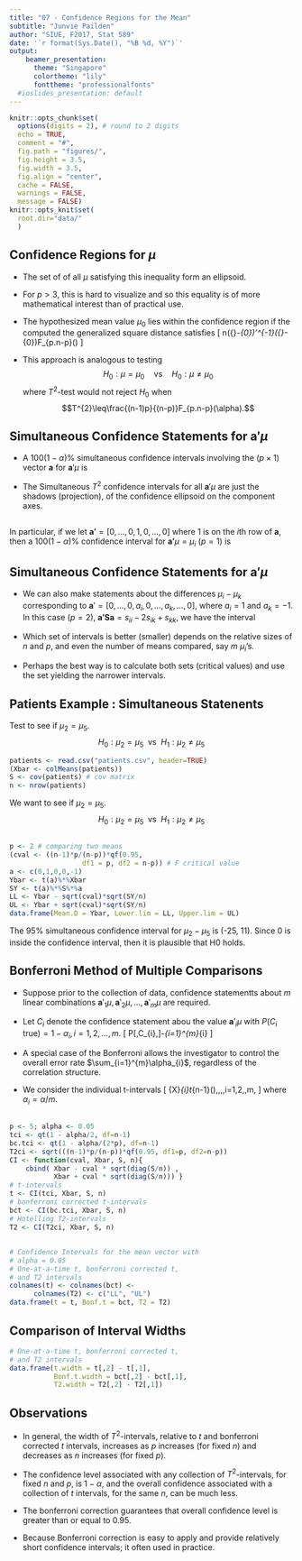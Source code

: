 ```yaml
---
title: "07 - Confidence Regions for the Mean"
subtitle: "Junvie Pailden"   
author: "SIUE, F2017, Stat 589"
date: '`r format(Sys.Date(), "%B %d, %Y")`'
output: 
    beamer_presentation:
      theme: "Singapore"
      colortheme: "lily"
      fonttheme: "professionalfonts"
  #ioslides_presentation: default
---
```


```r
knitr::opts_chunk$set(
  options(digits = 2), # round to 2 digits
  echo = TRUE,
  comment = "#",
  fig.path = "figures/",
  fig.height = 3.5,
  fig.width = 3.5,
  fig.align = "center",
  cache = FALSE,
  warnings = FALSE,
  message = FALSE)
knitr::opts_knit$set(
  root.dir="data/"
  )
```


## Confidence Regions for $\mu$

* The set of of all $\mu$ satisfying this inequality form an ellipsoid.  

* For $p>3$, this is hard to visualize and so this equality is of more mathematical interest than of practical use.  

* The hypothesized mean value $\mu_{0}$ lies within the confidence region if the computed the generalized square distance satisfies 
\[
n(\bar{\mathbf{X}}-\mu_{0})'\mathbf{S}^{-1}(\bar{\mathbf{X}}-\mu_{0})\leq\frac{(n-1)p}{(n-p)}F_{p.n-p}(\alpha)
\]  

* This approach is analogous to testing 
$$H_{0}:\mu=\mu_{0} \quad \text{vs} \quad H_{0}:\mu\neq\mu_{0}$$
where $T^{2}$-test would not reject $H_{0}$ when $$T^{2}\leq\frac{(n-1)p}{(n-p)}F_{p.n-p}(\alpha).$$


## Simultaneous Confidence Statements for $\mathbf{a}'\mu$

* A $100(1-\alpha)\%$ simultaneous confidence intervals involving the $(p\times1)$ vector $\mathbf{a}$ for $\mathbf{a}'\mu$ is
\begin{align*}
\mathbf{a}'\bar{\mathbf{X}}-\sqrt{\frac{(n-1)p}{(n-p)}F_{p,n-p}(\alpha)}& \sqrt{\frac{\mathbf{a}'\mathbf{S}\mathbf{a}}{n}}  \leq\mathbf{a}'\mu\leq\\
 & \mathbf{a}'\bar{\mathbf{X}}+\sqrt{\frac{(n-1)p}{(n-p)}F_{p, n-p}(\alpha)}\sqrt{\frac{\mathbf{a}'\mathbf{S}\mathbf{a}}{n}}
\end{align*}  

* The Simultaneous $T^{2}$ confidence intervals for all $\mathbf{a}'\mu$ are just the shadows (projection), of the confidence ellipsoid on the component axes.



## 

 In particular, if we let $\mathbf{a'}=[0,\ldots,0,1,0,\ldots,0]$
where 1 is on the $i$th row of $\mathbf{a}$, then a $100(1-\alpha)\%$
confidence interval for $\mathbf{a'} \mu = \mu_{i}$ $(p = 1)$ is 
\begin{align*}
\bar{X}_{i}-\sqrt{\frac{(n-1)p}{(n-p)}F_{p, n-p}(\alpha)}& \sqrt{\frac{s_{ii}}{n}}  \leq\mu_{i}\leq\\
 & \bar{X}_{i}+\sqrt{\frac{(n-1)p}{(n-p)}F_{p, n-p}(\alpha)}\sqrt{\frac{s_{ii}}{n}}
\end{align*}
\begin{align*}
\bar{X}_{i}-\sqrt{F_{1, n-1}(\alpha)} \sqrt{\frac{s_{ii}}{n}}  \leq\mu_{i}\leq
  \bar{X}_{i}+\sqrt{F_{1, n-1}(\alpha)}\sqrt{\frac{s_{ii}}{n}}
\end{align*}
\begin{align*}
\bar{X}_{i}- t_{n-1}(\alpha/2) \sqrt{\frac{s_{ii}}{n}}  \leq\mu_{i}\leq
  \bar{X}_{i}+t_{n-1}(\alpha/2) \sqrt{\frac{s_{ii}}{n}}
\end{align*}


## Simultaneous Confidence Statements for $\mathbf{a}'\mu$

* We can also make statements about the differences $\mu_{i}-\mu_{k}$
corresponding to $\mathbf{a}'=[0,\ldots,0,a_{i},0,\ldots,a_{k},\ldots,0]$,
where $a_{i}=1$ and $a_{k}=-1$. In this case $(p = 2)$, $\mathbf{a'Sa}=s_{ii}-2s_{ik}+s_{kk}$,
we have the interval 
\begin{align*}
(\bar{X}_{i}-\bar{X}_{k})-\sqrt{\frac{(n-1)p}{(n-p)}F_{p.n-p}(\alpha)}\sqrt{\frac{s_{ii}-2s_{ik}+s_{kk}}{n}} & \leq\mu_{i}\leq\\
(\bar{X}_{i}-\bar{X}_{k})+\sqrt{\frac{(n-1)p}{(n-p)}F_{p.n-p}(\alpha)}\sqrt{\frac{s_{ii}-2s_{ik}+s_{kk}}{n}}
\end{align*}  

* Which set of intervals is better (smaller) depends on the relative sizes of $n$ and $p$, and even the number of means compared, say $m$ $\mu_{i}$'s.  

* Perhaps the best way is to calculate both sets (critical values) and use the set yielding the narrower intervals.


## Patients Example : Simultaneous Statenents

Test to see if $\mu_2=\mu_5$.
$$
H_0 : \mu_2=\mu_5 \ \ \text{vs} \ \ H_1 : \mu_2 \neq \mu_5
$$

```r
patients <- read.csv("patients.csv", header=TRUE)
(Xbar <- colMeans(patients))
S <- cov(patients) # cov matrix
n <- nrow(patients)
```
We want to see if $\mu_2=\mu_5$.
$$
H_0 : \mu_2=\mu_5 \ \ \text{vs} \ \ H_1 : \mu_2 \neq \mu_5
$$

## 

```r
p <- 2 # comparing two means
(cval <- ((n-1)*p/(n-p))*qf(0.95, 
                  df1 = p, df2 = n-p)) # F critical value
a <- c(0,1,0,0,-1)
Ybar <- t(a)%*%Xbar
SY <- t(a)%*%S%*%a
LL <- Ybar - sqrt(cval)*sqrt(SY/n)
UL <- Ybar + sqrt(cval)*sqrt(SY/n)
data.frame(Mean.D = Ybar, Lower.lim = LL, Upper.lim = UL)
```
The 95% simultaneous confidence interval for $\mu_2-\mu_5$ is (-25, 11). Since 0 is inside the confidence interval, then it is plausible that H0 holds.


## Bonferroni Method of Multiple Comparisons

* Suppose prior to the collection of data, confidence statementts about
$m$ linear combinations $\mathbf{a}'_{1}\mu,\mathbf{a}'_{2}\mu,\ldots,\mathbf{a}'_{m}\mu$
are required.

* Let $C_{i}$ denote the confidence statement abou the value $\mathbf{a}'_{i}\mu$
with $P(C_{i}\text{ true})=1-\alpha_{i},i=1,2,\ldots,m$.
\[
P[\text{all}\,C_{i}\,\text{true}]\geq1-\sum_{i=1}^{m}\alpha_{i}
\]

* A special case of the Bonferroni allows the investigator to control the overall error rate $\sum_{i=1}^{m}\alpha_{i}$, regardless of
the correlation structure.

* We consider the individual t-intervals
\[
\bar{X}_{i}\pm t_{n-1}\left(\frac{\alpha_{i}}{2}\right)\sqrt{\frac{s_{ii}}{n}},\,\,\,i=1,2,\ldots,m,
\]
where $\alpha_{i}=\alpha/m$.


##

```r
p <- 5; alpha <- 0.05
tci <- qt(1 - alpha/2, df=n-1) 
bc.tci <- qt(1 - alpha/(2*p), df=n-1) 
T2ci <- sqrt(((n-1)*p/(n-p))*qf(0.95, df1=p, df2=n-p))
CI <- function(cval, Xbar, S, n){
    cbind( Xbar - cval * sqrt(diag(S/n)) , 
           Xbar + cval * sqrt(diag(S/n))) }
# t-intervals
t <- CI(tci, Xbar, S, n)
# bonferroni corrected t-intervals
bct <- CI(bc.tci, Xbar, S, n)
# Hotelling T2-intervals
T2 <- CI(T2ci, Xbar, S, n)
```


## 

```r
# Confidence Intervals for the mean vector with 
# alpha = 0.05
# One-at-a-time t, bonferroni corrected t, 
# and T2 intervals
colnames(t) <- colnames(bct) <- 
      colnames(T2) <- c("LL", "UL")
data.frame(t = t, Bonf.t = bct, T2 = T2)
```

## Comparison of Interval Widths

```r
# One-at-a-time t, bonferroni corrected t, 
# and T2 intervals
data.frame(t.width = t[,2] - t[,1], 
           Bonf.t.width = bct[,2] - bct[,1], 
           T2.width = T2[,2] - T2[,1])
```


## Observations

* In general, the width of $T^2$-intervals, relative to $t$ and bonferroni corrected $t$ intervals, increases as $p$ increases (for fixed $n$) and decreases as $n$ increases (for fixed $p$).  

* The confidence level associated with any collection of $T^2$-intervals, for fixed $n$ and $p$, is $1 - \alpha$, and the overall confidence associated with a collection of $t$ intervals, for the same $n$, can be much less.  

* The bonferroni correction guarantees that overall confidence level is greater than or equal to 0.95.  

* Because Bonferroni correction is easy to apply and provide relatively short confidence intervals; it often used in practice.



